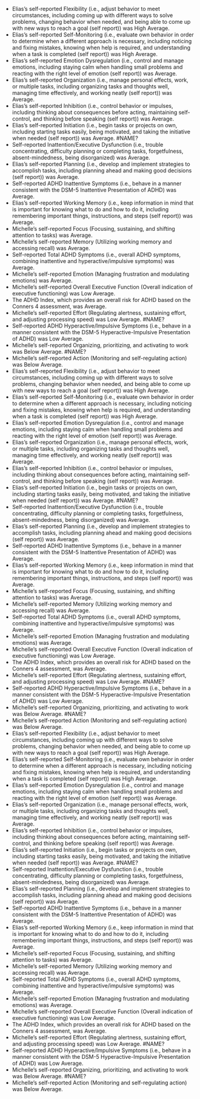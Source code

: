 <summary>



</summary>
- Elias's self-reported Flexibility (i.e., adjust behavior to meet circumstances, including coming up with different ways to solve problems, changing behavior when needed, and being able to come up with new ways to reach a goal (self report)) was High Average.
- Elias's self-reported Self-Monitoring (i.e., evaluate own behavior in order to determine when a different approach is necessary, including noticing and fixing mistakes, knowing when help is required, and understanding when a task is completed (self report)) was High Average.
- Elias's self-reported Emotion Dysregulation (i.e., control and manage emotions, including staying calm when handling small problems and reacting with the right level of emotion (self report)) was Average.
- Elias's self-reported Organization (i.e., manage personal effects, work, or multiple tasks, including organizing tasks and thoughts well, managing time effectively, and working neatly (self report)) was Average.
- Elias's self-reported Inhibition (i.e., control behavior or impulses, including thinking about consequences before acting, maintaining self-control, and thinking before speaking (self report)) was Average.
- Elias's self-reported Initiation (i.e., begin tasks or projects on own, including starting tasks easily, being motivated, and taking the initiative when needed (self report)) was Average.
#NAME?
- Self-reported Inattention/Executive Dysfunction (i.e., trouble concentrating, difficulty planning or completing tasks, forgetfulness, absent-mindedness, being disorganized) was Average.
- Elias's self-reported Planning (i.e., develop and implement strategies to accomplish tasks, including planning ahead and making good decisions (self report)) was Average.
- Self-reported ADHD Inattentive Symptoms (i.e., behave in a manner consistent with the DSM-5 Inattentive Presentation of ADHD) was Average.
- Elias's self-reported Working Memory (i.e., keep information in mind that is important for knowing what to do and how to do it, including remembering important things, instructions, and steps (self report)) was Average.
- Michelle's self-reported Focus (Focusing, sustaining, and shifting attention to tasks) was Average.
- Michelle's self-reported Memory (Utilizing working memory and accessing recall) was Average.
- Self-reported Total ADHD Symptoms (i.e., overall ADHD symptoms, combining inattentive and hyperactive/impulsive symptoms) was Average.
- Michelle's self-reported Emotion (Managing frustration and modulating emotions) was Average.
- Michelle's self-reported Overall Executive Function (Overall indication of executive functioning) was Low Average.
- The ADHD Index, which provides an overall risk for ADHD based on the Conners 4 assessment, was Average.
- Michelle's self-reported Effort (Regulating alertness, sustaining effort, and adjusting processing speed) was Low Average.
#NAME?
- Self-reported ADHD Hyperactive/Impulsive Symptoms (i.e., behave in a manner consistent with the DSM-5 Hyperactive-Impulsive Presentation of ADHD) was Low Average.
- Michelle's self-reported Organizing, prioritizing, and activating to work was Below Average.
#NAME?
- Michelle's self-reported Action (Monitoring and self-regulating action) was Below Average.
- Elias's self-reported Flexibility (i.e., adjust behavior to meet circumstances, including coming up with different ways to solve problems, changing behavior when needed, and being able to come up with new ways to reach a goal (self report)) was High Average.
- Elias's self-reported Self-Monitoring (i.e., evaluate own behavior in order to determine when a different approach is necessary, including noticing and fixing mistakes, knowing when help is required, and understanding when a task is completed (self report)) was High Average.
- Elias's self-reported Emotion Dysregulation (i.e., control and manage emotions, including staying calm when handling small problems and reacting with the right level of emotion (self report)) was Average.
- Elias's self-reported Organization (i.e., manage personal effects, work, or multiple tasks, including organizing tasks and thoughts well, managing time effectively, and working neatly (self report)) was Average.
- Elias's self-reported Inhibition (i.e., control behavior or impulses, including thinking about consequences before acting, maintaining self-control, and thinking before speaking (self report)) was Average.
- Elias's self-reported Initiation (i.e., begin tasks or projects on own, including starting tasks easily, being motivated, and taking the initiative when needed (self report)) was Average.
#NAME?
- Self-reported Inattention/Executive Dysfunction (i.e., trouble concentrating, difficulty planning or completing tasks, forgetfulness, absent-mindedness, being disorganized) was Average.
- Elias's self-reported Planning (i.e., develop and implement strategies to accomplish tasks, including planning ahead and making good decisions (self report)) was Average.
- Self-reported ADHD Inattentive Symptoms (i.e., behave in a manner consistent with the DSM-5 Inattentive Presentation of ADHD) was Average.
- Elias's self-reported Working Memory (i.e., keep information in mind that is important for knowing what to do and how to do it, including remembering important things, instructions, and steps (self report)) was Average.
- Michelle's self-reported Focus (Focusing, sustaining, and shifting attention to tasks) was Average.
- Michelle's self-reported Memory (Utilizing working memory and accessing recall) was Average.
- Self-reported Total ADHD Symptoms (i.e., overall ADHD symptoms, combining inattentive and hyperactive/impulsive symptoms) was Average.
- Michelle's self-reported Emotion (Managing frustration and modulating emotions) was Average.
- Michelle's self-reported Overall Executive Function (Overall indication of executive functioning) was Low Average.
- The ADHD Index, which provides an overall risk for ADHD based on the Conners 4 assessment, was Average.
- Michelle's self-reported Effort (Regulating alertness, sustaining effort, and adjusting processing speed) was Low Average.
#NAME?
- Self-reported ADHD Hyperactive/Impulsive Symptoms (i.e., behave in a manner consistent with the DSM-5 Hyperactive-Impulsive Presentation of ADHD) was Low Average.
- Michelle's self-reported Organizing, prioritizing, and activating to work was Below Average.
#NAME?
- Michelle's self-reported Action (Monitoring and self-regulating action) was Below Average.
- Elias's self-reported Flexibility (i.e., adjust behavior to meet circumstances, including coming up with different ways to solve problems, changing behavior when needed, and being able to come up with new ways to reach a goal (self report)) was High Average.
- Elias's self-reported Self-Monitoring (i.e., evaluate own behavior in order to determine when a different approach is necessary, including noticing and fixing mistakes, knowing when help is required, and understanding when a task is completed (self report)) was High Average.
- Elias's self-reported Emotion Dysregulation (i.e., control and manage emotions, including staying calm when handling small problems and reacting with the right level of emotion (self report)) was Average.
- Elias's self-reported Organization (i.e., manage personal effects, work, or multiple tasks, including organizing tasks and thoughts well, managing time effectively, and working neatly (self report)) was Average.
- Elias's self-reported Inhibition (i.e., control behavior or impulses, including thinking about consequences before acting, maintaining self-control, and thinking before speaking (self report)) was Average.
- Elias's self-reported Initiation (i.e., begin tasks or projects on own, including starting tasks easily, being motivated, and taking the initiative when needed (self report)) was Average.
#NAME?
- Self-reported Inattention/Executive Dysfunction (i.e., trouble concentrating, difficulty planning or completing tasks, forgetfulness, absent-mindedness, being disorganized) was Average.
- Elias's self-reported Planning (i.e., develop and implement strategies to accomplish tasks, including planning ahead and making good decisions (self report)) was Average.
- Self-reported ADHD Inattentive Symptoms (i.e., behave in a manner consistent with the DSM-5 Inattentive Presentation of ADHD) was Average.
- Elias's self-reported Working Memory (i.e., keep information in mind that is important for knowing what to do and how to do it, including remembering important things, instructions, and steps (self report)) was Average.
- Michelle's self-reported Focus (Focusing, sustaining, and shifting attention to tasks) was Average.
- Michelle's self-reported Memory (Utilizing working memory and accessing recall) was Average.
- Self-reported Total ADHD Symptoms (i.e., overall ADHD symptoms, combining inattentive and hyperactive/impulsive symptoms) was Average.
- Michelle's self-reported Emotion (Managing frustration and modulating emotions) was Average.
- Michelle's self-reported Overall Executive Function (Overall indication of executive functioning) was Low Average.
- The ADHD Index, which provides an overall risk for ADHD based on the Conners 4 assessment, was Average.
- Michelle's self-reported Effort (Regulating alertness, sustaining effort, and adjusting processing speed) was Low Average.
#NAME?
- Self-reported ADHD Hyperactive/Impulsive Symptoms (i.e., behave in a manner consistent with the DSM-5 Hyperactive-Impulsive Presentation of ADHD) was Low Average.
- Michelle's self-reported Organizing, prioritizing, and activating to work was Below Average.
#NAME?
- Michelle's self-reported Action (Monitoring and self-regulating action) was Below Average.
